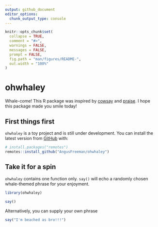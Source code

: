 ```yaml
---
output: github_document
editor_options: 
  chunk_output_type: console
---
```


<!-- README.md is generated from README.Rmd. Please edit that file -->

```r
knitr::opts_chunk$set(
  collapse = TRUE,
  comment = "#>",
  warnings = FALSE, 
  messages = FALSE, 
  prompt = FALSE,
  fig.path = "man/figures/README-",
  out.width = "100%"
)

```

# ohwhaley  

Whale-come! This R package was inspired by [cowsay](https://github.com/sckott/cowsay) and [praise](https://github.com/rladies/praise). I hope this package made you smile today! 

## First things first

`ohwhaley` is a toy project and is still under development. You can install the latest version from [GitHub](https://github.com/) with:

```r
# install.packages("remotes")
remotes::install_github("AngusFreeman/ohwhaley")
```

## Take it for a spin

`ohwhaley` contains one function only. `say()` will echo a randomly chosen whale-themed phrase for your enjoyment.

```r
library(ohwhaley)
 
say() 
```

Alternatively, you can supply your own phrase

```r
say("I'm beached as bro!!!")
```

